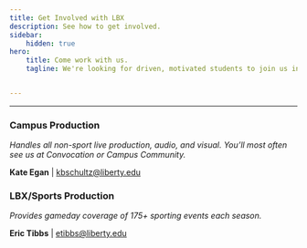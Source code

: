 ```yaml
---
title: Get Involved with LBX
description: See how to get involved.
sidebar:
    hidden: true
hero:
    title: Come work with us.
    tagline: We're looking for driven, motivated students to join us in providing in-venue production and broadcast support.


---
```

---
### Campus Production
*Handles all non-sport live production, audio, and visual. You’ll most often see us at Convocation or Campus Community.*

**Kate Egan** | kbschultz@liberty.edu

### LBX/Sports Production
*Provides gameday coverage of 175+ sporting events each season.*

**Eric Tibbs** | etibbs@liberty.edu
